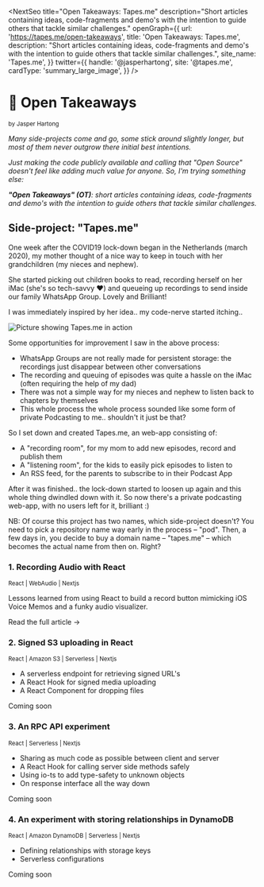 
<NextSeo
    title="Open Takeaways: Tapes.me"
    description="Short articles containing ideas, code-fragments and demo's with the intention to guide others that tackle similar challenges."
    openGraph={{
        url: 'https://tapes.me/open-takeaways',
        title: 'Open Takeaways: Tapes.me',
        description: "Short articles containing ideas, code-fragments and demo's with the intention to guide others that tackle similar challenges.",
        site_name: 'Tapes.me',
    }}
    twitter={{
        handle: '@jasperhartong',
        site: '@tapes.me',
        cardType: 'summary_large_image',
    }}
/>

<DocsLayout>

# 📓 Open Takeaways
<sub>by Jasper Hartong</sub>

_Many side-projects come and go, some stick around slightly longer, but most of them never outgrow there initial best intentions._

_Just making the code publicly available and calling that "Open Source" doesn't feel like adding much value for anyone. So, I'm trying something else:_

_**"Open Takeaways" (OT)**: short articles containing ideas, code-fragments and demo's with the intention to guide others that tackle similar challenges._

## Side-project: "Tapes.me"

<ReadMore moreText="Continue the backstory..." lessText="Hide backstory">

One week after the COVID19 lock-down began in the Netherlands (march 2020), my mother thought of a nice way to keep in touch with her grandchildren (my nieces and nephew).

She started picking out children books to read, recording herself on her iMac (she's so tech-savvy ❤️) and queueing up recordings to send inside our family WhatsApp Group. Lovely and Brilliant!

I was immediately inspired by her idea.. my code-nerve started itching..

<img src="/docs-images/tapes.me.png" alt="Picture showing Tapes.me in action" />

Some opportunities for improvement I saw in the above process:

* WhatsApp Groups are not really made for persistent storage: the recordings just disappear between other conversations
* The recording and queuing of episodes was quite a hassle on the iMac (often requiring the help of my dad)
* There was not a simple way for my nieces and nephew to listen back to chapters by themselves
* This whole process the whole process sounded like some form of private Podcasting to me.. shouldn't it just be that?

So I set down and created Tapes.me, an web-app consisting of:

* A "recording room", for my mom to add new episodes, record and publish them
* A "listening room", for the kids to easily pick episodes to listen to
* An RSS feed, for the parents to subscribe to in their Podcast App

After it was finished.. the lock-down started to loosen up again and this whole thing dwindled down with it. So now there's a private podcasting web-app, with no users left for it, brilliant :)

NB: Of course this project has two names, which side-project doesn't? You need to pick a repository name way early in the process – "pod". Then, a few days in, you decide to buy a domain name – "tapes.me" – which becomes the actual name from then on. Right?

</ReadMore>

<div style={{padding: 16}}/>



### 1. Recording Audio with React

<sub>React | WebAudio | Nextjs</sub>

Lessons learned from using React to build a record button mimicking iOS Voice Memos and a funky audio visualizer.

<Link href={"/docs/recording-audio"} as={"/docs/recording-audio"}>Read the full article →</Link>

<div className="docs-later">

### 2. Signed S3 uploading in React

<sub>React | Amazon S3 | Serverless | Nextjs</sub>  

* A serverless endpoint for retrieving signed URL's
* A React Hook for signed media uploading
* A React Component for dropping files

<a>Coming soon</a>

### 3. An RPC API experiment

<sub>React | Serverless | Nextjs</sub>  

* Sharing as much code as possible between client and server
* A React Hook for calling server side methods safely
* Using io-ts to add type-safety to unknown objects
* On response interface all the way down

<a>Coming soon</a>

### 4. An experiment with storing relationships in DynamoDB

<sub>React | Amazon DynamoDB | Serverless | Nextjs</sub>

* Defining relationships with storage keys
* Serverless configurations

<a>Coming soon</a>

</div>

</DocsLayout>

<!-- 
Other possible topics:

* DirectusDB backend
* Certain Nextjs features (back then experimental revalidation)
* Doka.js
* Podcast feed with jstoxml
* Using MDX for documentation (nice and meta) 
 -->